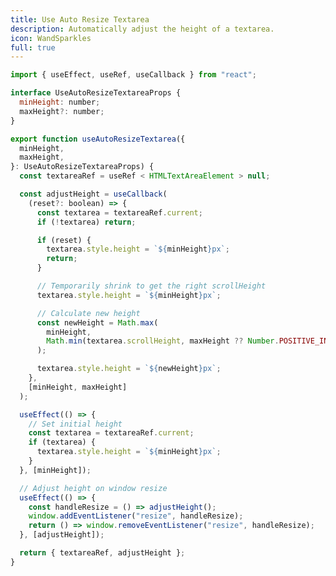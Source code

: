 ```yaml
---
title: Use Auto Resize Textarea
description: Automatically adjust the height of a textarea.
icon: WandSparkles
full: true
---
```


```jsx
import { useEffect, useRef, useCallback } from "react";

interface UseAutoResizeTextareaProps {
  minHeight: number;
  maxHeight?: number;
}

export function useAutoResizeTextarea({
  minHeight,
  maxHeight,
}: UseAutoResizeTextareaProps) {
  const textareaRef = useRef < HTMLTextAreaElement > null;

  const adjustHeight = useCallback(
    (reset?: boolean) => {
      const textarea = textareaRef.current;
      if (!textarea) return;

      if (reset) {
        textarea.style.height = `${minHeight}px`;
        return;
      }

      // Temporarily shrink to get the right scrollHeight
      textarea.style.height = `${minHeight}px`;

      // Calculate new height
      const newHeight = Math.max(
        minHeight,
        Math.min(textarea.scrollHeight, maxHeight ?? Number.POSITIVE_INFINITY)
      );

      textarea.style.height = `${newHeight}px`;
    },
    [minHeight, maxHeight]
  );

  useEffect(() => {
    // Set initial height
    const textarea = textareaRef.current;
    if (textarea) {
      textarea.style.height = `${minHeight}px`;
    }
  }, [minHeight]);

  // Adjust height on window resize
  useEffect(() => {
    const handleResize = () => adjustHeight();
    window.addEventListener("resize", handleResize);
    return () => window.removeEventListener("resize", handleResize);
  }, [adjustHeight]);

  return { textareaRef, adjustHeight };
}
```
